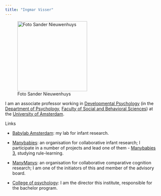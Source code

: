 ```yaml
---
title: "Ingmar Visser"
---
```


![Foto Sander Nieuwenhuys](data/portraitLandscape.png){fig-align="center" width="227"}

I am an associate professor working in [Developmental Psychology](https://psyres.uva.nl/content/research-groups/programme-group-developmental-psychology/programme-group-developmental-psychology.html) (in the [Department of Psychology](https://www.uva.nl/en/about-the-uva/organisation/faculties/faculty-of-social-and-behavioural-sciences/organisation/disciplines/psychology.html), [Faculty of Social and Behavioral Sciences](https://www.uva.nl/over-de-uva/organisatie/faculteiten/faculteit-der-maatschappij-en-gedragswetenschappen/faculteit-der-maatschappij-en-gedragswetenschappen.html)) at the [University of Amsterdam](uva.nl).

Links

-   [Babylab Amsterdam](https://babylabamsterdam.nl/): my lab for infant research.

-   [Manybabies](https://manybabies.org/): an organisation for collaborative infant research; I participate in a number of projects and lead one of them - [Manybabies 3](https://manybabies.org/MB3/), studying rule-learning.

-   [ManyManys](https://manymanys.github.io/): an organisation for collaborative comparative cognition research; I am one of the initiators of this and member of the advisory board.

-   [College of psychology](https://www.uva.nl/shared-content/programmas/en/bachelors/psychology/psychology.html): I am the director this institute, responsible for the bachelor program.
